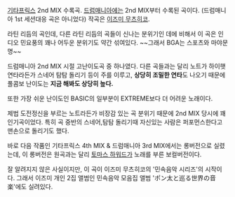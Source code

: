[[기타프릭스]] 2nd MIX 수록곡. [[드럼매니아]]에는 2nd MIX부터 수록된 곡이다. (드럼매니아 1st 세션대응 곡은 아니었다) 작곡은 [[이즈미 무츠히코]].

{{{#!html
<iframe width="480" height="390" src="http://www.youtube.com/embed/BHTNNAuoZbc?rel=0" frameborder="0" allowfullscreen></iframe>
}}}

라틴 리듬의 곡인데, 다른 라틴 리듬의 곡들이 신나는 분위기인 데에 비해서 이 곡은 인디오 민요풍의 꽤나 어두운 분위기도 약간 섞여있다. ~~그래서 BGA는 스포츠와 마야문명~~

드럼매니아 2nd MIX 시절 고난이도곡 중 하나였다. 다른 곡들과는 달리 노트가 하이햇 연타라든가 스네어 탐탐 돌리기 등이 주를 이루고, '''상당히 조밀한 연타'''도 나오기 때문에 풀콤보 난이도는 '''지금 해봐도 상당히 높다.''' 

{{{#!html
<iframe title='Primal Soul BSC vs EXT' width='640px' height='360px' src='http://videofarm.daum.net/controller/video/viewer/Video.html?vid=zkltaib1AWs$&play_loc=undefined' frameborder='0' scrolling='no' ></iframe>
}}}

또한 가장 쉬운 난이도인 BASIC의 일부분이 EXTREME보다 더 어려운 노래이다.

제법 도전정신을 부르는 노트라든가 비장감 있는 곡 분위기 때문에 2nd MIX 당시에 꽤 인기곡이었다. 특히 곡 중반의 스네어,탐탐 돌리기때 자신있는 사람은 퍼포먼스한다고 맨손으로 돌리기도 했다.

바로 다음 작품인 기타프릭스 4th MIX & 드럼매니아 3rd MIX에서는 롱버전으로 실렸는데, 이 롱버전은 원곡과는 달리 [[토마스 하워드]]가 노래를 부른 보컬버전이다.

잘 알려지지 않은 사실이지만, 이 곡이 이즈미 무츠히코의 '민속음악 시리즈'의 시작이다. 그래서 이즈미 개인 2집 앨범인 민속음악 모음집 앨범 'ポン太と巡る世界の音楽'에도 실려있다.
